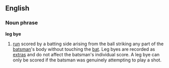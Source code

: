 ==English==
===Noun phrase===
'''leg bye'''
# {{Cricket}} [[run]] scored by a batting side arising from the ball striking any part of the [[batsman]]'s body without touching the [[bat]]. Leg byes are recorded as [[extras]] and do not affect the batsman's individual score. A leg bye can only be scored if the batsman was genuinely attempting to play a shot.
